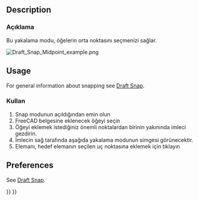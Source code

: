 <languages/>

{{Docnav
|[[Draft_Snap_Endpoint|Snap Endpoint]]
|[[Draft_Snap_Center|Snap Center]]
|[[Draft_Workbench|Draft]]
|IconL=Draft_Snap_Endpoint.svg
|IconR=Draft_Snap_Center.svg
|IconC=Workbench_Draft.svg
}}

<div class="mw-translate-fuzzy">
{{GuiCommand/tr
|Name=Draft Midpoint
|Name/tr=Taslak Orta nokta
|MenuLocation=Taslak → [[Draft_Snap/tr|Yakalama]] → Orta nokta
|Workbenches=[[Draft_Workbench/tr|Taslak]], [[Arch_Workbench/tr|Mimari]]
|Shortcut=''None''
|SeeAlso=[[Draft Snap/tr|Yakalama]]
}}
</div>

== Description ==

<div class="mw-translate-fuzzy">
=== Açıklama === 
Bu yakalama modu, öğelerin orta noktasını seçmenizi sağlar.
</div>

[[Image:Draft_Snap_Midpoint_example.png]]
{{Caption|Snapping the second point of a line to the midpoint of an edge}}

== Usage ==

For general information about snapping see [[Draft_Snap|Draft Snap]].

<div class="mw-translate-fuzzy">
=== Kullan === 
# Snap modunun açıldığından emin olun 
# FreeCAD belgesine eklenecek öğeyi seçin 
# Öğeyi eklemek istediğiniz önemli noktalardan birinin yakınında imleci gezdirin.
# İmlecin sağ tarafında aşağıda yakalama modunun simgesi görünecektir.
# Elemanı, hedef elemanın seçilen uç noktasına eklemek için tıklayın
</div>

== Preferences ==

See [[Draft_Snap#Preferences|Draft Snap]].


{{Docnav
|[[Draft_Snap_Endpoint|Snap Endpoint]]
|[[Draft_Snap_Center|Snap Center]]
|[[Draft_Workbench|Draft]]
|IconL=Draft_Snap_Endpoint.svg
|IconR=Draft_Snap_Center.svg
|IconC=Workbench_Draft.svg
}}

{{Draft Tools navi{{#translation:}}}}
{{Userdocnavi{{#translation:}}}}
